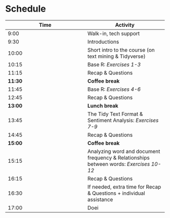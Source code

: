 # Schedule

| Time | Activity |
| --- | --- |
| 9:00 | Walk-in, tech support |
| 9:30 | Introductions |
| 10:00 | Short intro to the course (on text mining & Tidyverse) |
| 10:15 | Base R: _Exercises 1-3_ |
| 11:15 | Recap & Questions |
| **11:30** | **Coffee break** |
| 11:45 | Base R: _Exercises 4-6_ |
| 12:45 | Recap & Questions |
| **13:00** | **Lunch break** |
| 13:45 | The Tidy Text Format & Sentiment Analysis: _Exercises 7-9_ |
| 14:45 | Recap & Questions |
| **15:00** | **Coffee break** |
| 15:15 | Analyzing word and document frequency & Relationships between words: _Exercises 10-12_ |
| 16:15 | Recap & Questions |
| 16:30 | If needed, extra time for Recap & Questions + individual assistance |
| 17:00 | Doei |
